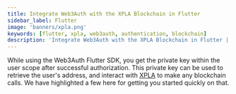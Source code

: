 ```yaml
---
title: Integrate Web3Auth with the XPLA Blockchain in Flutter
sidebar_label: Flutter
image: 'banners/xpla.png'
keywords: [flutter, xpla, web3auth, authentication, blockchain]
description: 'Integrate Web3Auth with the XPLA Blockchain in Flutter | Embedded Wallets'
---
```



<SEO
  title="Integrate Web3Auth with the XPLA Blockchain in Flutter"
  description="Integrate Web3Auth with the XPLA Blockchain in Flutter | Embedded Wallets"
  image="https://web3auth.io/docs/banners/xpla.png"
  slug="/embedded-wallets/connect-blockchain/evm/xpla/flutter"
/>

While using the Web3Auth Flutter SDK, you get the private key within the user scope after successful authorization. This private key can be used to retrieve the user's address, and interact with [XPLA](https://xpla.io/) to make any blockchain calls. We have highlighted a few here for getting you started quickly on that.

<EVMInteraction />
